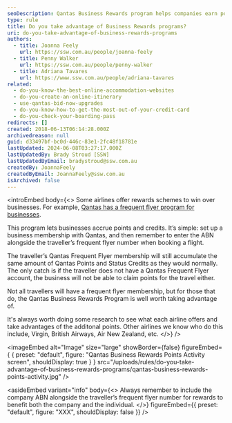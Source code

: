 ```yaml
---
seoDescription: Qantas Business Rewards program helps companies earn points and credits by booking flights for employees with a frequent flyer number.
type: rule
title: Do you take advantage of Business Rewards programs?
uri: do-you-take-advantage-of-business-rewards-programs
authors:
  - title: Joanna Feely
    url: https://ssw.com.au/people/joanna-feely
  - title: Penny Walker
    url: https://ssw.com.au/people/penny-walker
  - title: Adriana Tavares
    url: https://www.ssw.com.au/people/adriana-tavares
related:
  - do-you-know-the-best-online-accommodation-websites
  - do-you-create-an-online-itinerary
  - use-qantas-bid-now-upgrades
  - do-you-know-how-to-get-the-most-out-of-your-credit-card
  - do-you-check-your-boarding-pass
redirects: []
created: 2018-06-13T06:14:28.000Z
archivedreason: null
guid: d33497bf-bc0d-446c-83e1-2fc48f18781e
lastUpdated: 2024-06-08T03:27:17.000Z
lastUpdatedBy: Brady Stroud [SSW]
lastUpdatedByEmail: bradystroud@ssw.com.au
createdBy: JoannaFeely
createdByEmail: JoannaFeely@ssw.com.au
isArchived: false
---
```


<introEmbed
  body={<>
Some airlines offer rewards schemes to win over businesses. For example, [Qantas has a frequent flyer program for businesses](https://www.qantas.com/au/en/business-rewards/home.html).

This program lets businesses accrue points and credits. It’s simple: set up a business membership with Qantas, and then remember to enter the ABN alongside the traveller’s frequent flyer number when booking a flight.

The traveller’s Qantas Frequent Flyer membership will still accumulate the same amount of Qantas Points and Status Credits as they would normally. The only catch is if the traveller does not have a Qantas Frequent Flyer account, the business will not be able to claim points for the travel either.

Not all travellers will have a frequent flyer membership, but for those that do, the Qantas Business Rewards Program is well worth taking advantage of.

It's always worth doing some research to see what each airline offers and take advantages of the additonal points. Other airlines we know who do this include, Virgin, British Airways, Air New Zealand, etc.
  </>}
/>

<imageEmbed
  alt="Image"
  size="large"
  showBorder={false}
  figureEmbed={ {
    preset: "default",
    figure: "Qantas Business Rewards Points Activity screen",
    shouldDisplay: true
  } }
  src="/uploads/rules/do-you-take-advantage-of-business-rewards-programs/qantas-business-rewards-points-activity.jpg"
/>

<asideEmbed
  variant="info"
  body={<>
    Always remember to include the company ABN alongside the traveller’s frequent flyer number for rewards to benefit both the company and the individual.
  </>}
  figureEmbed={{
    preset: "default",
    figure: "XXX",
    shouldDisplay: false
  }}
/>
